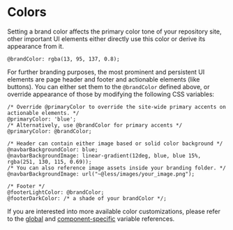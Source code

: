 
# Colors

Setting a brand color affects the primary color tone of your repository site,
other important UI elements either directly use this color or derive its appearance from it.

```less filename="ui/branding/semantic-ui/less/globals/site.variables" copy
@brandColor: rgba(13, 95, 137, 0.8);
```

For further branding purposes, the most prominent and persistent UI elements are page header and footer 
and actionable elements (like buttons). You can
either set them to the `@brandColor` defined above, or
override appearance of those by modifying the following CSS variables:

```less filename="ui/branding/semantic-ui/less/globals/site.variables" copy
/* Override @primaryColor to override the site-wide primary accents on actionable elements. */
@primaryColor: 'blue';
/* Alternatively, use @brandColor for primary accents */
@primaryColor: @brandColor;

/* Header can contain either image based or solid color background */
@navbarBackgroundColor: blue;
@navbarBackgroundImage: linear-gradient(12deg, blue, blue 15%, rgba(251, 130, 115, 0.69));
/* You can also reference image assets inside your branding folder. */
@navbarBackgroundImage: url("~@less/images/your_image.png");

/* Footer */
@footerLightColor: @brandColor;
@footerDarkColor: /* a shade of your brandColor */;
```

If you are interested into more available color customizations, please refer to the [global](#global-variables) and [component-specific]() variable references.

